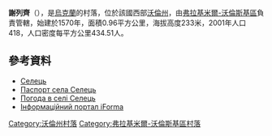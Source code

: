 {{coord|50|45|58|N|24|23|9|E|scale:30000|display=title}}

'''謝列齊'''（{{lang-uk|Селець}}），是[[烏克蘭|烏克蘭]]的村落，位於該國西部[[沃倫州|沃倫州]]，由[[弗拉基米爾-沃倫斯基區|弗拉基米爾-沃倫斯基區]]負責管轄，始建於1570年，面積0.96平方公里，海拔高度233米，2001年人口418，人口密度每平方公里434.51人。

==參考資料==
* [http://gska2.rada.gov.ua/pls/z7502/A005?rdat1=15.05.2009&rf7571=4739 Селець]{{dead link|date=2018年4月 |bot=InternetArchiveBot |fix-attempted=yes }}
* [https://web.archive.org/web/20140318042821/http://www.vvadm.gov.ua/ukr/miscevi%20rady/selec.html Паспорт села Селець]
* [http://weather.in.ua/ua/volynskaja/23512 Погода в селі Селець]{{Wayback|url=http://weather.in.ua/ua/volynskaja/23512 |date=20111219102342 }}
* [https://web.archive.org/web/20100125080655/http://old.iforma.com.ua/classifiers/uk/koatuu Інформаційний портал iForma]

[[Category:沃倫州村落|Category:沃倫州村落]]
[[Category:弗拉基米爾-沃倫斯基區村落|Category:弗拉基米爾-沃倫斯基區村落]]


{{Volyn-geo-stub}}